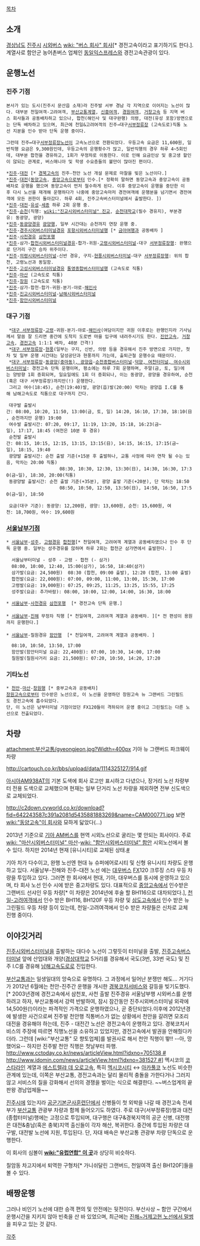 [[목차]]

== 소개 ==
[[경상남도]] [[진주시]] [[시외버스]] [[wiki: "버스 회사" 회사]][* 경전고속이라고 표기하기도 한다.]. 계열사로 함안군 농어촌버스 업체인 [[동일익스프레스]]와 경전고속관광이 있다.

== 운행노선 ==

=== 진주 기점 ===

 본사가 있는 도시(진주시 문산읍 소재)라 진주발 서부 경남 각 지역으로 이어지는 노선이 많다. 대부분 천일여객-고려여객, [[부산교통]]계열, [[신흥여객]], [[경원여객]], [[거창고속]] 등 지역 버스 회사들과 공동배차하고 있으나, 합천(해인사 및 대구완행) 의령, 대전(유성 포함)방면으로는 단독 배차하고 있으며, 최근에 천일&고려여객의 진주→대구[[서부정류장]] (고속도로)직통 노선 지분을 인수 받아 단독 운행 중이다. 

 그런데 진주↔대구[[서부정류장]]노선이 고속노선으로 전환되었다. 우등고속 요금은 11,600원, 일반직행 요금은 9,300원인데, 우등고속의 운행횟수가 많고, 일반직행의 경우 하루 4~5회인데, 대부분 합천을 경유하고, 1회가 무정차로 이동한다. 이로 인해 요금인상 및 중고생 할인이 않되는 관계로, 버스매니아 및 학생 수요층들의 불만이 많아진 편이다.  


 *[[진주시외버스터미널|진주]]-[[대전복합터미널|대전]] [* [[경북코치서비스|경북고속]]의 진주-천안 노선 개설 문제로 마찰을 빚은 노선이다.]
 *[[진주고속버스터미널|진주]]-[[대전복합터미널|대전]]([[동양고속]], [[중앙고속]]으로부터 인수.[* 정확히 말하면 동양고속과 중앙고속이 공동배차로 운행을 했으며 동양고속이 먼저 철수하게 된다. 이후 중앙고속이 운행을 중단한 이후 다시 노선을 재개해 운행하다가 나중에 중앙고속마저 경전여객에 운행분을 넘기면서 경전여객에 모든 권한이 돌아갔다. 하루 4회, 진주고속버스터미널에서 출발한다. ])
 *[[진주시외버스터미널|진주]]-[[대전복합터미널|대전]]-[[유성시외버스정류소|유성]]-[[세종고속시외버스터미널|세종]] 하루 2회 운행 중.
 *[[진주시외버스터미널|진주]]-[[순천]](직행: [[wiki:"진교시외버스터미널" 진교]], [[순천대학교]](필수 경유지), 부분경유: 동광양, 광양)
 *[[진주시외버스터미널|진주]]-[[중마동버스터미널|동광양]]경유 [[광양종합버스터미널|광양]]행, 일부 시간대는 순천까지 연장 운행 중.
 *[[진주시외버스터미널|진주]]-[[경주시외버스터미널]]경유 [[포항시외버스터미널]]행 [* [[금아여행]]과 공동배차 ]
 *[[진주시외버스터미널|진주]]-[[사천시외버스터미널|사천]]경유 [[삼천포시외버스터미널|삼천포]]행
 *[[진주시외버스터미널|진주]]-삼가-[[합천시외버스터미널]]경유-합가-귀원-[[고령시외버스터미널]]-대구 [[서부정류장]]행: 완행으로 단거리 구간 승차 위주이다.
 *[[진주시외버스터미널|진주]]-[[의령시외버스터미널]]-신반 경유, 구지-[[현풍시외버스터미널]]-대구 [[서부정류장]]행: 위의 합천, 고령노선과 동일함.
 *[[진주시외버스터미널|진주]]-[[고성시외버스터미널]]경유 [[통영종합버스터미널]]행 (고속도로 직통)
 *[[진주시외버스터미널|진주]]-[[마산시외버스터미널|마산]] (고속도로 직통)
 *[[진주시외버스터미널|진주]]-[[창원종합버스터미널|창원]] (고속도로 직통)
 *[[진주시외버스터미널|진주]]-삼가-합천-합가-귀원-분기-야로-[[해인사]]
 *[[진주시외버스터미널|진주]]-[[진교시외버스터미널]]-[[남해시외버스터미널]]
 *[[진주시외버스터미널|진주]]-[[함안시외버스터미널]]
 
=== 대구 기점 ===

  *[[대구 서부정류장]]-[[고령군|고령]]-귀원-분기-야로-[[해인사]](여담이지만 귀원 이후로는 완행인지라 기사님께서 말씀 잘 드리면 중간에 도착지 도로변 마을 입구에 내려주시기도 한다. [[진안고속]], [[거창고속]], [[경전고속]] 1:1:1 배차, 40분 간격!)
  *[[대구 서부정류장]]-[[달성군|현풍]](일부는 구지, 신반, 의령 등을 경유해서 진주 방면으로 가지만, 첫차 및 일부 운행 시간대는 달성공단과 현풍까지 가는데, 출퇴근철 운행수요 때문이다. 
  *[[대구 서부정류장]]-[[광양시|동광양(중마동), 광양읍]]-[[순천시|순천종합버스터미널]]-[[여수시|덕양, 여천터미널, 여수시외버스터미널]]: 경전고속 단독 운행이며, 평소에는 하루 7회 운행하며, 주말(금, 토, 일)에는 양방향 1회 증회되며, 일요일에도 1회 더 증회되나, 이는 동광양, 광양을 경유하여, 순천(혹은 대구 서부정류장)까지만(!) 운행한다.  
  그리고 여수(18:45), 순천(19:40)발, 광양(읍)발(20:00) 막차는 광양읍 I.C를 통해 남해고속도로 직통으로 대구까지 간다.

  대구발 출발시간: 08:00, 10:20, 11:50, 13:00(금, 토, 일) 14:20, 16:10, 17:30, 18:10(日, 순천까지만 운행) 19:00
  여수발 출발시간: 07:20, 09:17, 11:19, 13:20, 15:18, 16:23(금~일), 17:17, 18:45 (여천은 10분 후 경유)
  순천발 출발시간: 08:15, 10:15, 12:15, 13:15, 13:15(日), 14:15, 16:15, 17:15(금~일), 18:15, 19:40
  광양발 출발시간: 순천 출발 기준(+15분 후 출발하나, 교통 사정에 따라 연착 될 수는 있음, 막차는 20:00 직통)
                     08:30, 10:30, 12:30, 13:30(日), 14:30, 16:30, 17:30(금~일), 18:30, 20:00(직통)    
  동광양발 출발시간: 순천 출발 기준(+35분), 광양 출발 기준(+20분), 단 막차는 18:50
                     08:50, 10:50, 12:50, 13:50(日), 14:50, 16:50, 17:50(금~일), 18:50 

  요금(대구 기준): 동광양: 12,200원, 광양: 13,600원, 순천: 15,600원, 여천: 18,700원, 여수: 19,600원  

 
=== [[서울남부터미널|서울남부]]기점 ===

 * [[서울남부터미널|서울남부]]-[[성주]], [[고령]]경유 [[합천]]행[* 천일여객, 고려여객 계열과 공동배차였으나 인수 후 단독 운행 중. 일부는 성주경유를 않하며 하루 2회는 합천군 삼가면에서 출발한다. ] 

   서울남부터미널 - 성주 - 고령 - 합천 (- 삼가) 
   08:00, 10:00, 12:40, 15:00(삼가), 16:50, 18:40(삼가)
   삼가발(요금: 24,500원)  08:30 (합천, 09:00 출발), 12:20 (합천, 13:00 출발)
   합천발(요금: 22,000원): 07:00, 09:00, 11:00, 13:00, 15:30, 17:00
   고령발(요금: 19,000원): 07:25, 09:25, 11:25, 13:25, 15:55, 17:25
   성주발(요금: 추가바람): 08:00, 10:00, 12:00, 14:00, 16:30, 18:00    

 * [[서울남부터미널|서울남부]]-[[사천시|사천]]경유 [[삼천포]]행  [* 경전고속 단독 운행.]
 
 * [[서울남부터미널|서울남부]]-[[진해시외버스터미널|진해]] 무정차 직행 [* 천일여객, 고려여객 계열과 공동배차. ][* 전 편성이 용원까지 운행한다.]
 
 * [[서울남부터미널|서울남부]]-칠원경유 [[함안]]행  [* 천일여객, 고려여객 계열과 공동배차. ]

   08:10, 10:50, 13:50, 17:00
   함안발(함안터미널 요금: 22,400원): 07:00, 10:30, 14:00, 17:00
   칠원발(칠원사거리 요금: 21,500원): 07:20, 10:50, 14:20, 17:20  

=== 기타노선 ===
 * [[천안종합터미널|천안]]-[[마산시외버스터미널|마산]]-[[창원종합버스터미널|창원]]행 [* 중부고속과 공동배차]
 [[창원고속]]으로부터 인수받은 노선으로, 이 노선을 운영하던 창원고속 뉴 그랜버드 그린필드도 경전고속에 흡수되었다.
 단, 이 노선은 남부터미널 기점이었던 FX120들이 격하되어 운영 중이고 그린필드는 다른 노선으로 전출되었다.


== 차량 ==
attachment:부산교통/gyeongjeon.jpg?Width=400px
기아 뉴 그랜버드 파크웨이 차량

http://cartouch.co.kr/bbs/upload/data/1114325127/914.gif

[[기아 AM버스|아시아AM938AT]]의 기본 도색에 회사 로고만 표시하고 다녔으나, 장거리 노선 차량부터 전용 도색으로 교체했으며 현재는 일부 단거리 노선 차량을 제외하면 전부 신도색으로 교체되었다.


http://c2down.cyworld.co.kr/download?fid=642243587c391a2081d5435881883269&name=CAM000771.jpg
보면 [[wiki:"동양고속"이 회사]]와 묘하게 닯았다(...) 


2013년 기준으로 [[기아 AM버스]]를 현역 시외노선으로 굴리는 몇 안되는 회사이다. 주로 [[wiki: "마산시외버스터미널" 마산]]-[[wiki: "함안시외버스터미널" 함안]] 시외노선에서 볼 수 있다. 하지만 2014년 현재 [유니시티]로 교체된 상태.[http://gall.dcinside.com/board/view/?id=bus&no=469971&page=3 #]


기아 차가 다수이고, 완행 노선엔 현대 뉴 슈퍼에어로시티 및 신형 유니시티 차량도 운행하고 있다. 서울남부-진해와 진주-대전 노선 에는 [[자일대우버스|대우버스]] [[자일대우버스 FX|FX]]120 크루징 스타 우등 차량을 투입하고 있다. 그러면 한 회사에서 현대, 기아, 대우버스를 동시에 운영하고 있으며, 타 회사 노선 인수 시에 받은 중고차량도 있다. 대표적으로 [[중앙고속]]에서 인수받은 그랜버드 선샤인 우등 차량[* 이 차량은 2014년에 후술 할 BH116으로 대차되었다.], [[천일여객|천일-고려여객]]에서 인수 받은 BH116, BH120F 우등 차량 및 [[창원고속|삼도고속]]에서 인수 받은 뉴 그린필드 우등 차량 등이 있는데, 천일-고려여객에서 인수 받은 차량들은 신차로 교체 진행 중이다.
== 이야깃거리 ==
[[진주시외버스터미널]]을 출발하는 대다수 노선이 그렇듯이 터미널을 출발, [[진주고속버스터미널]] 앞에 산업대와 개양([[경상대학교]] 5거리를 경유해서 국도(3번, 33번 국도) 및 진주 I.C를 경유해 [[남해고속도로]]로 진입한다. 

[[부산교통]]과는 일생일대의 앙숙으로 유명하다. 그 과정에서 일어난 분쟁만 해도... 거기다가 2012년 6월에는 천안-진주간 운행을 개시한 [[경북코치서비스]]와 갈등을 빚기도했다.[* 2003년경에 경전고속에서 삼천포, 사천 출발 진주경유 서울남부행 시외버스를 운행하려고 하자, 부산교통에서 강력 반발하여, 잠시 잠간동안 진주시외버스터미널 외곽에 14,500원(!)이라는 파격적인 가격으로 운행하였으나, 곧 중단되었다.이후에 2012년경에 발생한 사건으로써 진주발 천안행 직통버스가 없는 상황에서 천안을 갈려면 모조리 대전을 경유해야 하는데, 진주 - 대전간 노선은 경전고속이 운행하고 있다. 경북코치서비스의 주장에 따르면 직행노선을 소유하고 있었지만, 경전고속에서 발권을 안해줬다카더라. 그런데 [wiki:"부산교통" 모 향토업체]를 발권사로 해서 천안 직행이 뙇!! --아, 망했어요-- 하지만 진주발 천안 직행은 첫날부터 파행. [[http://www.cctoday.co.kr/news/articleView.html?idxno=705138 #]] [[http://www.idomin.com/news/articleView.html?idxno=381527 #]]] 멕시코의 [[에스트렐랴 블랑카 운송그룹|코스타라인]] 계열과 [[에스트렐랴 데 오로고속]], 특히 [[멕시코시티]] ↔ [[아카풀코]] 노선도 비슷한 관계에 있는데, 이쪽은 부산교통, 경전고속과는 달리 물리적 충돌을 가한다거나 그러지 않고 서비스의 질을 강화해서 선의의 경쟁을 벌이는 식으로 해결한다. ~~버스업계의 끝판왕 경남업체들~~

[[진주시]]에 있는지라 [[공군기본군사훈련단]]에서 신병들이 첫 외박을 나갈 때 경전고속 전세부가 [[부산교통]] 관광부 차량과 함께 들어오기도 하였다. 주로 대구(서부정류장)행과 대전(종합터미널)행에는 고정으로 투입되며, 대구행은 대구&경북지역의 공군 신병, 대전행은 대전&충남(혹은 충북)지역 출신들이 각자 해산, 복귀한다. 중간에 투입된 차량은 대구발, 대전발 노선에 지원, 투입된다. 단, 자대 배속은 부산교통 관광부 차량 단독으로 운행한다. 

이 회사의 심볼이 '''[[wiki:"유럽연합" 이 곳]]'''과 상당히 비슷하다. 

칠암동 차고지에서 퇴역한 구형차[* 가니쉬달린 그랜버드, 천일여객 출신 BH120F]들을 볼 수 있다.

== 배짱운행 ==
그러나 비인기 노선에 대한 승객 편의 및 안전에는 뒷전이다. 부산사상 ~ 함안 구간에서 운행시간을 지키지 않아 빈축을 산 바 있었으며, 최근에는 [http://www.idomin.com/?mod=news&act=articleView&idxno=477428 진해~거제고현 노선에서 말썽]을 피우고 있는 것 같다.

[[각주]]
